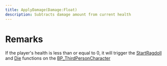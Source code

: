 ```yaml
---
title: ApplyDamage(Damage:Float)
description: Subtracts damage amount from current health
---
```


# Remarks

If the player's health is less than or equal to 0, it will trigger the [StartRagdoll](/classes/BP_ThirdPersonCharacter/StartRagdoll) and [Die](/classes/BP_ThirdPersonCharacter/Die) functions on the [BP_ThirdPersonCharacter](/classes/BP_ThirdPersonCharacter)